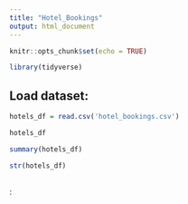 ```yaml
---
title: "Hotel_Bookings"
output: html_document
---
```


```r
knitr::opts_chunk$set(echo = TRUE)
```

```r
library(tidyverse)
```

## Load dataset:

```r
hotels_df = read.csv('hotel_bookings.csv')
```

```r
hotels_df
```

```r
summary(hotels_df)
```

```r
str(hotels_df)
```


## 

:

```r

```


